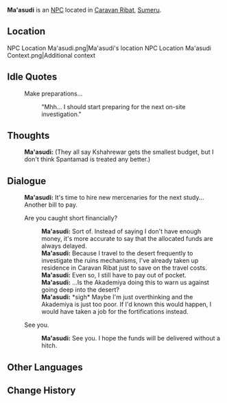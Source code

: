 {{Meta
<!-- Remove this template after adding the missing info -->
|missing_NPC_profile  = yes
}}
{{Character Infobox
|type             = NPC <!-- NPC, Quest NPC, or Event NPC -->
|image            = NPC Ma'asudi.png
|realname         = <!-- Optional, if different from in-game name -->
|deceased         = <!-- Past (for deceased prior to events of the game) or free response -->
|region           = Sumeru
|affiliation      = Spantamad
|title            = Researcher

|ancestry         = <!-- Clan/family -->
|father           = 
|mother           = 
|spouse           = 
|sibling          = 
|child            = 
|relative         = 

|voiceEN          = 
|voiceCN          = 
|voiceJP          = 
|dialoguereward   = 
}}
'''Ma'asudi''' is an [[NPC]] located in [[Caravan Ribat]], [[Sumeru]].
<!-- is a quest/event-exclusive NPC that appears in the [[(Chapter)]] Act I: [[(Quest)]].

Following a certain dialogue branch for the first time gives the player AMOUNT_AS_WORD [[Item]].<!-- Only needed for NPCs that give items -->

==Location==
<gallery>
NPC Location Ma'asudi.png|Ma'asudi's location
NPC Location Ma'asudi Context.png|Additional context
</gallery>
<!--
==Profile==
''(To be added.)''

===Personality===
''(To be added.)''

===Appearance===
''(To be added.)''

==Quests and Events==
{{Quests and Events}}
-->
==Idle Quotes==
{{Dialogue start}}
: {{DIcon|Idle}} Make preparations...
:: {{A|VO Ma'asudi 01.ogg}} "Mhh... I should start preparing for the next on-site investigation."
{{Dialogue end}}

==Thoughts==
{{All Schemes to Know Explanation|name=Ma'asudi}}
{{Dialogue start}}
:{{A|VO Ma'asudi All Schemes to Know 01.ogg}} '''Ma'asudi:''' (They all say Kshahrewar gets the smallest budget, but I don't think Spantamad is treated any better.)
{{Dialogue end}}

==Dialogue==
{{Dialogue start}}
:'''Ma'asudi:''' It's time to hire new mercenaries for the next study... Another bill to pay.
:{{DIcon}} Are you caught short financially?
::'''Ma'asudi:''' Sort of. Instead of saying I don't have enough money, it's more accurate to say that the allocated funds are always delayed.
::'''Ma'asudi:''' Because I travel to the desert frequently to investigate the ruins mechanisms, I've already taken up residence in Caravan Ribat just to save on the travel costs.
::'''Ma'asudi:''' Even so, I still have to pay out of pocket.
::'''Ma'asudi:''' ...Is the Akademiya doing this to warn us against going deep into the desert?
::'''Ma'asudi:''' *sigh* Maybe I'm just overthinking and the Akademiya is just too poor. If I'd known this would happen, I would have taken a job for the fortifications instead.
:{{DIcon}} See you.
::'''Ma'asudi:''' See you. I hope the funds will be delivered without a hitch.
{{Dialogue end}}
<!--
==Event Dialogue==
===Event Name===
{{Dialogue start}}
:'''{{subst:PAGENAME}}:'''
{{Dialogue end}}

==Trivia==
*
-->
==Other Languages==
{{Other Languages
|default_hidden = 1
|en      = Ma'asudi
|zhs     = 马苏迪
|zhs_rm  = Mǎsūdí
|zht     = 馬蘇迪
|zht_rm  = Mǎsūdí
|ja      = マスウーディー
|ja_rm   = Masu'uudii
|ko      = 마수디
|ko_rm   = Masudi
|es      = Ma'asudi
|fr      = Ma'asudi
|ru      = Маасуди
|th      = Ma'asudi
|vi      = Ma'asudi
|de      = Ma’asudi
|id      = Ma'asudi
|pt      = Ma'asudi
|tr      = Ma'asudi
|it      = Ma'asudi
}}

==Change History==
{{Change History|3.0}}
<!--
==References==
{{Reflist}}
-->